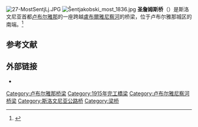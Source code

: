 {{Orphan|time=2021-04-08}}
[[File:27-MostSentjLj.JPG|thumb]]
[[File:Šentjakobski_most_1836.jpg|thumb]]
'''圣詹姆斯桥'''（{{lang-sl|Šentjakobski most}}）是斯洛文尼亚首都[[卢布尔雅那|卢布尔雅那]]的一座跨越[[盧布爾雅尼察河|盧布爾雅尼察河]]的桥梁，位于卢布尔雅那城区的南端。<ref name="Habič1997SJM">{{cite book |url=http://www.geopedia.si/?params=T105_L7452_F1329#T105_L7452_F1328_x462106_y100550_s17_b4 |chapter=Šentjakobski most |trans_chapter=St. James's Bridge |title=Prestolnica Ljubljana nekoč in danes |trans_title=A Pictorial Chronicle of a Capital City |work=Geopedia.si |first=Marko |last=Habič |publisher=National Publishing House of Slovenia |year=1997 |isbn=86-341-2007-4 |access-date=2015-02-26 |archive-date=2016-03-04 |archive-url=https://web.archive.org/web/20160304060914/http://www.geopedia.si/?params=T105_L7452_F1329#T105_L7452_F1328_x462106_y100550_s17_b4 |dead-url=no }}</ref>
==参考文献==
{{reflist}}
==外部链接==
*{{commons category-inline|St. James's Bridge}}
{{coord|46|2|45.13|N|14|30|20.12|E|type:landmark_region:SI|display=title}}

[[Category:卢布尔雅那桥梁|Category:卢布尔雅那桥梁]]
[[Category:1915年完工橋梁|Category:1915年完工橋梁]]
[[Category:卢布尔雅尼察河桥梁|Category:卢布尔雅尼察河桥梁]]
[[Category:斯洛文尼亚公路桥|Category:斯洛文尼亚公路桥]]
[[Category:梁桥|Category:梁桥]]